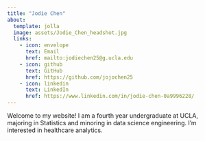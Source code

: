 ```yaml
---
title: "Jodie Chen"
about: 
  template: jolla
  image: assets/Jodie_Chen_headshot.jpg
  links:
    - icon: envelope
      text: Email
      href: mailto:jodiechen25@g.ucla.edu
    - icon: github
      text: GitHub
      href: https://github.com/jojochen25
    - icon: linkedin
      text: LinkedIn
      href: https://www.linkedin.com/in/jodie-chen-0a9996228/
---
```


Welcome to my website! I am a fourth year undergraduate at UCLA, majoring in Statistics and minoring in data science engineering. I'm interested in healthcare analytics.